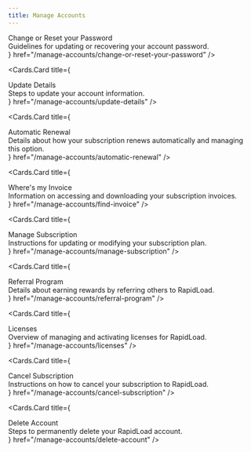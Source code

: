 ```yaml
---
title: Manage Accounts
--- 
```



 <style jsx global>{`
  
  .cards-container{
    display: flex;
    flex-direction: column;
  }

  .card-body .card-title{
    font-size: 18px;
    line-height: 1.2;
    font-weight: 600;
  }

  .card-body .card-description{
    font-size: 14px;
    line-height: 1.2;
    font-weight: 400;
    margin-top: 10px;
  }

`}</style>

<Cards className="cards-container">
  <Cards.Card
    title={
      <div className="card-body">
        <div className="card-title">
          Change or Reset your Password
        </div>
        <div className="card-description">
          Guidelines for updating or recovering your account password.
        </div>
      </div>
    }
    href="/manage-accounts/change-or-reset-your-password"
  />

  <Cards.Card
    title={
      <div className="card-body">
        <div className="card-title">
          Update Details
        </div>
        <div className="card-description">
          Steps to update your account information.
        </div>
      </div>
    }
    href="/manage-accounts/update-details"
  />

  <Cards.Card
    title={
      <div className="card-body">
        <div className="card-title">
          Automatic Renewal
        </div>
        <div className="card-description">
          Details about how your subscription renews automatically and managing this option.
        </div>
      </div>
    }
      href="/manage-accounts/automatic-renewal"
  />

  <Cards.Card
    title={
      <div className="card-body">
        <div className="card-title">
          Where's my Invoice
        </div>
        <div className="card-description">
          Information on accessing and downloading your subscription invoices.
        </div>
      </div>
    }
    href="/manage-accounts/find-invoice"
  />

  <Cards.Card
    title={
      <div className="card-body">
        <div className="card-title">
          Manage Subscription
        </div>
        <div className="card-description">
          Instructions for updating or modifying your subscription plan.
        </div>
      </div>
    }
    href="/manage-accounts/manage-subscription"
  />

  <Cards.Card
    title={
      <div className="card-body">
        <div className="card-title">
          Referral Program
        </div>
        <div className="card-description">
          Details about earning rewards by referring others to RapidLoad.
        </div>
      </div>
    }
    href="/manage-accounts/referral-program"
  />

  <Cards.Card
    title={
      <div className="card-body">
        <div className="card-title">
          Licenses
        </div>
        <div className="card-description">
          Overview of managing and activating licenses for RapidLoad.
        </div>
      </div>
    }
    href="/manage-accounts/licenses"
  />

  <Cards.Card
    title={
      <div className="card-body">
        <div className="card-title">
          Cancel Subscription
        </div>
        <div className="card-description">
          Instructions on how to cancel your subscription to RapidLoad.
        </div>
      </div>
    }
    href="/manage-accounts/cancel-subscription"
  />

  <Cards.Card
    title={
      <div className="card-body">
        <div className="card-title">
          Delete Account
        </div>
        <div className="card-description">
          Steps to permanently delete your RapidLoad account.
        </div>
      </div>
    }
    href="/manage-accounts/delete-account"
  />
</Cards>